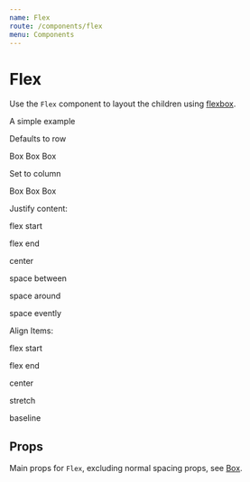 ```yaml
---
name: Flex
route: /components/flex
menu: Components
---
```



# Flex

Use the `Flex` component to layout the children using [flexbox](https://css-tricks.com/snippets/css/a-guide-to-flexbox/).

A simple example

<Playground>
  <p>Defaults to row</p>
  <Flex>
    <Box width={1 / 3} p={3} bg="success">
      Box
    </Box>
    <Box width={1 / 3} p={3} bg="warning">
      Box
    </Box>
    <Box width={1 / 3} p={3} bg="error">
      Box
    </Box>
  </Flex>
  <p>Set to column</p>
  <Flex flexDirection={"column"}>
    <Box width={1 / 3} p={3} bg="success">
      Box
    </Box>
    <Box width={1 / 3} p={3} bg="warning">
      Box
    </Box>
    <Box width={1 / 3} p={3} bg="error">
      Box
    </Box>
  </Flex>
</Playground>

Justify content:

<Playground>
  <p>flex start</p>
  <Flex justifyContent="flex-start">
    <Box width={1 / 5} p={3} bg="success" />
    <Box width={1 / 3} p={3} bg="warning" />
    <Box width={1 / 5} p={3} bg="error" />
  </Flex>
  <p>flex end</p>
  <Flex justifyContent="flex-end">
    <Box width={1 / 5} p={3} bg="success" />
    <Box width={1 / 3} p={3} bg="warning" />
    <Box width={1 / 5} p={3} bg="error" />
  </Flex>
  <p>center</p>
  <Flex justifyContent="center">
    <Box width={1 / 5} p={3} bg="success" />
    <Box width={1 / 3} p={3} bg="warning" />
    <Box width={1 / 5} p={3} bg="error" />
  </Flex>
  <p>space between</p>
  <Flex justifyContent="space-between">
    <Box width={1 / 5} p={3} bg="success" />
    <Box width={1 / 3} p={3} bg="warning" />
    <Box width={1 / 5} p={3} bg="error" />
  </Flex>
  <p>space around</p>
  <Flex justifyContent="space-around">
    <Box width={1 / 5} p={3} bg="success" />
    <Box width={1 / 3} p={3} bg="warning" />
    <Box width={1 / 5} p={3} bg="error" />
  </Flex>
  <p>space evently</p>
  <Flex justifyContent="space-around">
    <Box width={1 / 5} p={3} bg="success" />
    <Box width={1 / 3} p={3} bg="warning" />
    <Box width={1 / 5} p={3} bg="error" />
  </Flex>
</Playground>

Align Items:

<Playground>
  <p>flex start</p>
  <Card>
    <Flex
      style={{ height: "100px" }}
      justifyContent="center"
      alignItems="flex-start"
    >
      <Box width={1 / 5} p={3} bg="success" />
      <Box width={1 / 3} p={3} bg="warning" />
      <Box width={1 / 5} p={3} bg="error" />
    </Flex>
  </Card>
  <p>flex end</p>
  <Card>
    <Flex
      style={{ height: "100px" }}
      justifyContent="center"
      alignItems="flex-end"
    >
      <Box width={1 / 5} p={3} bg="success" />
      <Box width={1 / 3} p={3} bg="warning" />
      <Box width={1 / 5} p={3} bg="error" />
    </Flex>
  </Card>
  <p>center</p>
  <Card>
    <Flex
      style={{ height: "100px" }}
      justifyContent="center"
      alignItems="center"
    >
      <Box width={1 / 5} p={3} bg="success" />
      <Box width={1 / 3} p={3} bg="warning" />
      <Box width={1 / 5} p={3} bg="error" />
    </Flex>
  </Card>
  <p>stretch</p>
  <Card>
    <Flex
      style={{ height: "100px" }}
      justifyContent="center"
      alignItems="stretch"
    >
      <Box width={1 / 5} p={3} bg="success" />
      <Box width={1 / 3} p={3} bg="warning" />
      <Box width={1 / 5} p={3} bg="error" />
    </Flex>
  </Card>
  <p>baseline</p>
  <Card>
    <Flex
      style={{ height: "100px" }}
      justifyContent="center"
      alignItems="baseline"
    >
      <Box style={{ height: "75px" }} width={1 / 5} p={3} bg="success" />
      <Box style={{ height: "25px" }} width={1 / 3} p={3} bg="warning" />
      <Box style={{ height: "50px" }} width={1 / 5} p={3} bg="error" />
    </Flex>
  </Card>
</Playground>

## Props

Main props for `Flex`, excluding normal spacing props, see [Box](/components/box).

<Props of={DocFlex} />
